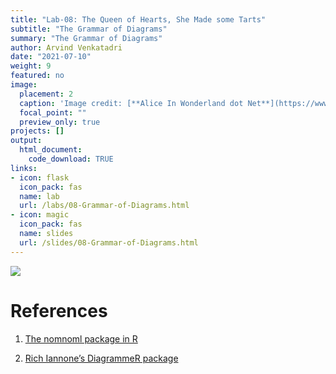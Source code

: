 ```yaml
---
title: "Lab-08: The Queen of Hearts, She Made some Tarts"
subtitle: "The Grammar of Diagrams"
summary: "The Grammar of Diagrams"
author: Arvind Venkatadri
date: "2021-07-10"
weight: 9
featured: no
image:
  placement: 2
  caption: 'Image credit: [**Alice In Wonderland dot Net**](https://www.alice-in-wonderland.net/)'
  focal_point: ""
  preview_only: true
projects: []
output: 
  html_document:
    code_download: TRUE
links:
- icon: flask
  icon_pack: fas
  name: lab
  url: /labs/08-Grammar-of-Diagrams.html
- icon: magic
  icon_pack: fas
  name: slides
  url: /slides/08-Grammar-of-Diagrams.html
---
```


![](featured.jpg)


# References

1. [The nomnoml package in R](https://nomnoml.com)

2. [ Rich Iannone's DiagrammeR package](https://rich-iannone.github.io/DiagrammeR/graphviz_and_mermaid.html)
